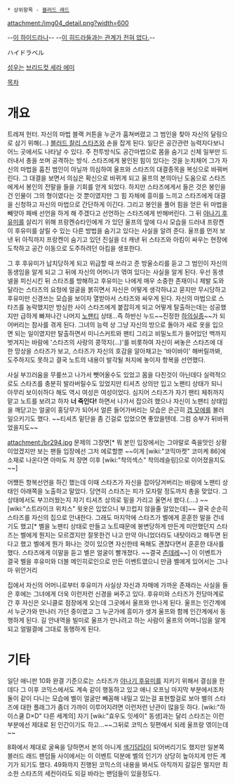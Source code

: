  * 상위항목 - [[블러드 래드]]

attachment:/img04_detail.png?width=600

--[http://mirror.enha.kr/wiki/HYDRA%28%EB%A7%88%EB%B8%94%20%EC%BD%94%EB%AF%B9%EC%8A%A4%29 이 하이드라나]-- --[http://mirror.enha.kr/wiki/%ED%9E%88%EB%93%9C%EB%9D%BC 이 히드라들과는 관계가 전혀 없다.]--

ハイドラベル 

[[성우]]는 [[브리드컷 세라 에미]]

[[목차]]

= 개요 = 
트레져 헌터. 자신의 마법 블랙 커튼을 누군가 훔쳐버렸고 그 범인을 찾아 자신의 달링으로 삼기 위해(...) [[블러드 찰리 스타즈]]와 손을 잡게 된다. 일단은 공간관련 능력자다보니 어느 곳에서도 나타날 수 있다. 주 전투방식도 공간마법으로 몸을 숨기고 신체 일부만 드러내서 총을 쏘며 공격하는 방식. 스타즈에게 봉인된 힘이 있다는 것을 눈치채어 그가 자신의 마법을 훔친 범인이 아닐까 의심하여 울프와 스타즈의 대결종목을 복싱으로 바꿔버린다. 그 대결을 보면서 의심은 확신으로 바뀌게 되고 울프의 본의아닌 도움으로 스타즈에게서 봉인의 전말을 들을 기회를 얻게 되었다. 하지만 스타즈에게서 들은 것은 봉인을 건 인물이 그의 형이였다는 것 뿐이였지만 그 힘 자체에 흥미를 느끼고 스타즈에게 대결을 신청하고 자신의 마법으로 간단하게 이긴다. 그리고 봉인을 풀어 힘을 얻은 뒤 마법을 빼앗아 패배 선언을 하게 해 주겠다고 선언하는 스타즈에게 반해버린다. 그 뒤 [[야나기 후유미]]를 살리기 위해 프랑켄슈타인에게 가 있던 울프의 앞에 다시 모습을 드러내 프랑켄이 후유미를 살릴 수 있는 다른 방법을 숨기고 있다는 사실을 알려 준다. 울프를 먼저 보낸 뒤 아직까지 프랑켄이 숨기고 있던 진실을 더 캐낸 뒤 스타즈와 아킴이 싸우는 현장에 도착하고 공간 이동으로 도주하려던 아킴을 생포한다.

그 후 후유미가 납치당하게 되고 위급할 때 쓰라고 준 방울소리를 듣고 그 범인이 자신의 동생임을 알게 되고 그 뒤에 자신의 어머니가 엮여 있다는 사실을 알게 된다. 우선 동생 넬을 피신시킨 뒤 스타즈를 방해하고 후유미는 나에게 매우 소중한 존재이니 제발 도와달라는 스타즈의 요청에 얼굴을 붉히면서 자신은 어떻게 생각하냐고 묻지만 무시당하고 후유미만 신경쓰는 모습을 보이자 열받아서 스타즈와 싸우게 된다. 자신의 마법으로 스타즈를 농락했지만 방심한 사이 스타즈에게 붙잡히게 되고 어떻게 탈출하는데는 성공했지만 급하게 빠져나간 나머지 [[노팬티]] 상태...즉 하반신 누드~~진정한 [[하의실종]]~~가 되어버리는 참사를 겪게 된다. 그녀의 능력 상 그냥 자신의 방으로 돌아가 새로 옷을 입으면 되는 일이였지만 탈출하면서 미니스커트와 팬티 그리고 비밀노트가 들어있던 백까지 벗겨지는 바람에 '스타즈의 사랑의 콩깍지(...)'를 비롯하여 자신이 써놓은 스타즈에 대한 망상을 스타즈가 보고, 스타즈가 자신의 호감을 알아채고는 '바이바이' 해버릴까봐, 도주하지도 못하고 결국 노트의 내용이 발각될 처지에 놓이자 항복을 선언했다. 

사실 부끄러움을 무릎쓰고 나가서 뺏어올수도 있었고 몸을 다친것이 아닌데다 실력적으로도 스타즈를 충분히 발라버릴수도 있었지만 티셔츠 상의만 입고 노팬티 상태가 되니 아무리 보이쉬하다 해도 역시 여성은 여성이었다. 심지어 스타즈가 자기 팬티 체취까지 맡고 노트를 보려고 하자 '''너 죽인다!''' 하면서 나가서 잡으려 했으나 자신이 노팬티 상태임을 깨닫고는 얼굴이 홍당무가 되어서 얼른 들어가버리는 모습은 은근히 [[갭 모에]]를 불러일으키기도 했다. ~~티셔츠 밑단을 좀 긴걸로 입었으면 좋았을텐데. 그럼 승부가 뒤바뀌었을지도~~ 

attachment:/br294.jpg
문제의 그장면[* 뭐 본인 입장에서는 그야말로 죽을맛인 상황이었겠지만 보는 팬들 입장에선 그저 에로할뿐 ~~이게 [wiki:"코믹마켓" 코미케 86]에 소재로 나온다면 아마도 저 장면 이후 [wiki:"착의섹스" 착의레슬링]으로 이어졌을지도~~] 

어쨌든 항복선언을 하긴 했는데 이때 스타즈가 자신을 잡아당겨버리는 바람에 노팬티 상태인 아래쪽을 노출하고 말았다. 당연히 스타즈는 피가 모자랄 정도까지 총을 맞았다. 그 상태에서도 부끄러웠는지 자기 티셔츠 상의로 밑을 가리고 울면서 쐈다.(....) ~~[wiki:"스트라이크 위치스" 윗옷은 입었으니 부끄럽지 않을줄 알았는데]~~ 결국 순순히 스타즈를 자신의 집으로 안내한다. 그래도 마지막에 스타즈가 벨에게 훈훈한 말을 건네기도 했고[* 벨을 노팬티 상태로 만들고 노트때문에 봉변당하게 만든게 미안했던지 스타즈는 벨에게 뭔지는 모르겠지만 잘못한건 나고 만약 아니었더라도 내탓이라고 해두면 된다고 했고 벨에게 뭔가 화나는 것이 있으면 자신한테 욕해도 괜찮다면서 훈훈한 대사를 했다. 스타즈에게 이말을 듣고 벨은 얼굴이 빨개졌다. ~~결국 [[츤데레]]~~] 이 이벤트가 결국 벨을 후유미와 더블 메인히로인으로 만든 이벤트였으니 만큼 벨에게 있어서는 그나마 위안거리 

집에서 자신의 어머니로부터 후유미가 사실상 자신과 자매에 가까운 존재라는 사실을 들은 후에는 그녀에게 더욱 이런저런 신경을 써주고 있다. 후유미와 스타즈가 전당마계로 간 후 자신은 오니클로 점장에게 오는데 그곳에서 울프와 만나게 된다. 울프는 인간계에서 누군가와 만나러 가던 중이였고 그 누군가에 흥미가 생겨 울프와 함께 인간계에서 동행하게 된다. 길 안내역을 빌미로 울프가 만나려고 하는 사람이 울프의 어머니임을 알게 되고 얼떨결에 그대로 동행하게 된다.

= 기타 = 
일단 애니판 10화 완결 기준으로는 스타즈가 [[야나기 후유미]]를 지키기 위해서 결심을 한데다 그 이후 코믹스에서도 계속 같이 행동하고 있고 애니 오프닝 마지막 부분에서조차 둘이 같이 다니는 모습에 벨이 얼굴만 빼꼼해 내밀고 있는걸 표현할걸로 보아 벨의 스타즈에 대한 플래그가 좀더 가까이 이루어지려면 이런저런 난관이 많을듯 하다. [wiki:"하이스쿨 D×D" 다른 세계의] 자기 [wiki:"효우도 잇세이" 동생]과는 달리 스타즈는 이런 부분에선 제대로 된 인간이기도 하고...~~그뒤로 코믹스 뒷편에서 되레 울프랑 엮이는데~~ 

8화에서 제대로 굴욕을 당하면서 본의 아니게 [[색기담당]]이 되어버리기도 했지만 일본쪽 블러드 래드 팬덤들 사이에서는 이 이벤트 덕분에 벨의 인기가 상당히 높아지게 만든 계기가 되기도 했다. 49화까지 진행된 코믹스의 내용을 봐서도 아직까지 갈길은 멀지만 최소한 스타즈의 세컨이라도 되길 바라는 팬덤들이 있을정도다. 

